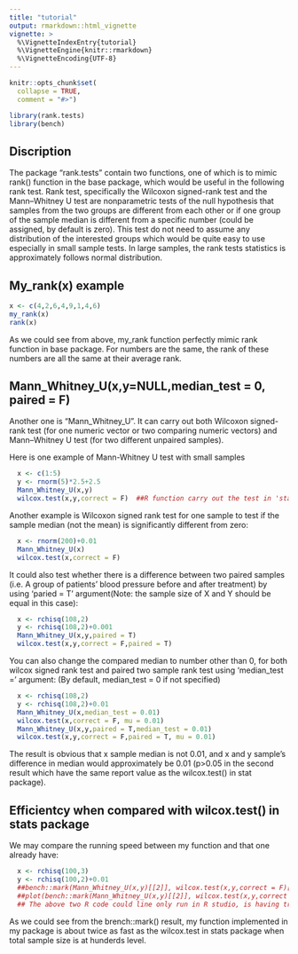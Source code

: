 ```yaml
---
title: "tutorial"
output: rmarkdown::html_vignette
vignette: >
  %\VignetteIndexEntry{tutorial}
  %\VignetteEngine{knitr::rmarkdown}
  %\VignetteEncoding{UTF-8}
---
```


```r
knitr::opts_chunk$set(
  collapse = TRUE,
  comment = "#>")
```

```r
library(rank.tests)
library(bench)
```

## Discription
The package "rank.tests" contain two functions, one of which is to mimic rank() function in the base package, which would be useful in the following rank test. 
Rank test, specifically the Wilcoxon signed-rank test and the Mann–Whitney U test are nonparametric tests of the null hypothesis that samples from the two groups are different from each other or if one group of the sample median is different from a specific number (could be assigned, by default is zero). This test do not need to assume any distribution of the interested groups which would be quite easy to use especially in small sample tests. In large samples, the rank tests statistics is approximately follows normal distribution. 

## My_rank(x) example
```r
x <- c(4,2,6,4,9,1,4,6)
my_rank(x)
rank(x)
```

As we could see from above, my_rank function perfectly mimic rank function in base package. For numbers are the same, the rank of these numbers are all the same at their average rank.

## Mann_Whitney_U(x,y=NULL,median_test = 0, paired = F)

Another one is "Mann_Whitney_U". It can carry out both Wilcoxon signed-rank test (for one numeric vector or two comparing numeric vectors) and Mann–Whitney U test  (for two different unpaired  samples).

Here is one example of Mann-Whitney U test with small samples
```r
  x <- c(1:5)
  y <- rnorm(5)*2.5+2.5
  Mann_Whitney_U(x,y)
  wilcox.test(x,y,correct = F)  ##R function carry out the test in 'stats' package
```

Another example is Wilcoxon signed rank test for one sample to test if the sample median (not the mean) is significantly different from zero:
```r
  x <- rnorm(200)+0.01
  Mann_Whitney_U(x)
  wilcox.test(x,correct = F)
```

It could also test whether there is a difference between two paired samples (i.e. A group of patients' blood pressure before and after treatment) by using 'paried = T' argument(Note: the sample size of X and Y should be equal in this case):
```r
  x <- rchisq(108,2)
  y <- rchisq(108,2)+0.001
  Mann_Whitney_U(x,y,paired = T)
  wilcox.test(x,y,correct = F,paired = T)
```

You can also change the compared median to number other than 0, for both wilcox signed rank test and paired two sample rank test using 'median_test =' argument: (By default, median_test = 0 if not specified)
```r
  x <- rchisq(108,2)
  y <- rchisq(108,2)+0.01
  Mann_Whitney_U(x,median_test = 0.01)
  wilcox.test(x,correct = F, mu = 0.01)
  Mann_Whitney_U(x,y,paired = T,median_test = 0.01)
  wilcox.test(x,y,correct = F,paired = T, mu = 0.01)
```

The result is obvious that x sample median is not 0.01, and x and y sample's difference in median would approximately be 0.01 (p>0.05 in the second result which have the same report value as the wilcox.test() in stat package). 

## Efficientcy when compared with wilcox.test() in stats package

We may compare the running speed between my function and that one already have:
```r
  x <- rchisq(100,3)
  y <- rchisq(100,2)+0.01
  ##bench::mark(Mann_Whitney_U(x,y)[[2]], wilcox.test(x,y,correct = F)[[3]])
  ##plot(bench::mark(Mann_Whitney_U(x,y)[[2]], wilcox.test(x,y,correct = F)[[3]])) ## Compare both correctness and speed when cacluting test statistics p value. 
  ## The above two R code could line only run in R studio, is having trouble in building packages in travis. So I preserve the code with '##'  
```
As we could see from the brench::mark() result, my function implemented in my package is about twice as fast as the wilcox.test in stats package when total sample size is at hunderds level. 
